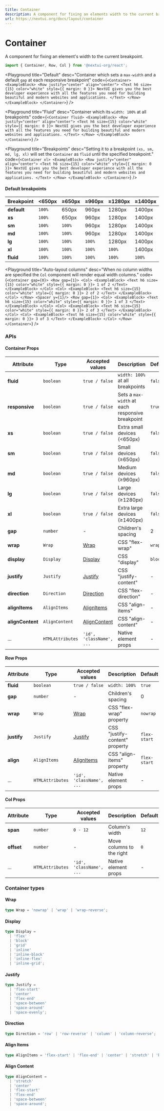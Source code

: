 ```yaml
---
title: Container
description: A component for fixing an elements width to the current breakpoint.
url: https://nextui.org/docs/layout/container
---
```


# Container

A component for fixing an element's width to the current breakpoint.

```jsx
import { Container, Row, Col } from '@nextui-org/react';
```

<CarbonAd />

<Playground
  title="Default"
  desc="Container which sets a `max-width` and a default `gap` at each responsive breakpoint"
  code={`
<Container>
<ExampleBlock>
  <Row justify="center" align="center">
    <Text h6 size={15} color="white" style={{ margin: 0 }}>
      NextUI gives you the best developer experience with all the features you need for building beautiful and modern websites and applications.
    </Text>
  </Row>
</ExampleBlock>
</Container>
`}
/>

<Playground
  title="Fluid"
  desc="Container which its `width: 100%` at all breakpoints"
  code={`
<Container fluid>
<ExampleBlock>
  <Row justify="center" align="center">
    <Text h6 size={15} color="white" style={{ margin: 0 }}>
      NextUI gives you the best developer experience with all the features you need for building beautiful and modern websites and applications.
    </Text>
  </Row>
</ExampleBlock>
</Container>
`}
/>

<Playground
  title="Breakpoints"
  desc="Setting it to a breakpoint `(xs, sm, md, lg, xl)` will set the `Container` as `fluid` until the specified breakpoint."
  code={`
<Container xl>
  <ExampleBlock>
    <Row justify="center" align="center">
        <Text h6 size={15} color="white" style={{ margin: 0 }}>
        NextUI gives you the best developer experience with all the features you
        need for building beautiful and modern websites and applications.
        </Text>
    </Row>
  </ExampleBlock>
</Container>
`}
/>

<Spacer y={2} />

#### Default breakpoints

| Breakpoint  | <650px | ≥650px | ≥960px | ≥1280px | ≥1400px |
| ----------- | ------ | ------ | ------ | ------- | ------- |
| **default** | `100%` | 650px  | 960px  | 1280px  | 1400px  |
| **xs**      | `100%` | 650px  | 960px  | 1280px  | 1400px  |
| **sm**      | `100%` | `100%` | 960px  | 1280px  | 1400px  |
| **md**      | `100%` | `100%` | 960px  | 1280px  | 1400px  |
| **lg**      | `100%` | `100%` | `100%` | 1280px  | 1400px  |
| **xl**      | `100%` | `100%` | `100%` | `100%`  | 1400px  |
| **fluid**   | `100%` | `100%` | `100%` | `100%`  | `100%`  |

<Playground
  title="Auto-layout columns"
  desc="When no column widths are specified the `Col` component will render equal width columns."
  code={`
<Container gap={0}>
    <Row gap={1}>
        <Col>
            <ExampleBlock>
                <Text h6 size={15} color="white" style={{ margin: 0 }}>
                    1 of 2
                </Text>
            </ExampleBlock>
        </Col>
        <Col>
            <ExampleBlock>
                <Text h6 size={15} color="white" style={{ margin: 0 }}>
                    2 of 2
                </Text>
            </ExampleBlock>
        </Col>
    </Row>
    <Spacer y={1}/>
    <Row gap={1}>
        <Col>
            <ExampleBlock>
                <Text h6 size={15} color="white" style={{ margin: 0 }}>
                    1 of 3
                </Text>
            </ExampleBlock>
        </Col>
        <Col>
            <ExampleBlock>
                <Text h6 size={15} color="white" style={{ margin: 0 }}>
                    2 of 3
                </Text>
            </ExampleBlock>
        </Col>
        <Col>
            <ExampleBlock>
                <Text h6 size={15} color="white" style={{ margin: 0 }}>
                    3 of 3
                </Text>
            </ExampleBlock>
        </Col>
    </Row>
</Container>
  `}
/>

<Spacer y={3} />

### APIs

<Spacer y={2} />

#### Container Props

| Attribute        | Type             | Accepted values                | Description                                      | Default |
| ---------------- | ---------------- | ------------------------------ | ------------------------------------------------ | ------- |
| **fluid**        | `boolean`        | `true / false`                 | `width: 100%` at all breakpoints                 | `false` |
| **responsive**   | `boolean`        | `true / false`                 | Sets a `max-width` at each responsive breakpoint | `true`  |
| **xs**           | `boolean`        | `true / false`                 | Extra small devices (<650px)                     | `false` |
| **sm**           | `boolean`        | `true / false`                 | Small devices (≥650px)                           | `false` |
| **md**           | `boolean`        | `true / false`                 | Medium devices (≥960px)                          | `false` |
| **lg**           | `boolean`        | `true / false`                 | Large devices (≥1280px)                          | `false` |
| **xl**           | `boolean`        | `true / false`                 | Extra large devices (≥1400px)                    | `false` |
| **gap**          | `number`         | -                              | Children's spacing                               | 2       |
| **wrap**         | `Wrap`           | [Wrap](#wrap)                  | CSS "flex-wrap"                                  | `wrap`  |
| **display**      | `Display`        | [Display](#display)            | CSS "display"                                    | `block` |
| **justify**      | `Justify`        | [Justify](#justify)            | CSS "justify-content"                            | -       |
| **direction**    | `Direction`      | [Direction](#direction)        | CSS "flex-direction"                             | -       |
| **alignItems**   | `AlignItems`     | [AlignItems](#align-items)     | CSS "align-items"                                | -       |
| **alignContent** | `AlignContent`   | [AlignContent](#align-content) | CSS "align-content"                              | -       |
| ...              | `HTMLAttributes` | `'id', 'className', ...`       | Native element props                             | -       |

<Spacer y={1} />

#### Row Props

| Attribute   | Type             | Accepted values            | Description                    | Default      |
| ----------- | ---------------- | -------------------------- | ------------------------------ | ------------ |
| **fluid**   | `boolean`        | `true / false`             | `width: 100%`                  | `true`       |
| **gap**     | `number`         | -                          | Children's spacing             | 0            |
| **wrap**    | `Wrap`           | [Wrap](#wrap)              | CSS "flex-wrap" property       | `nowrap`     |
| **justify** | `Justify`        | [Justify](#justify)        | CSS "justify-content" property | `flex-start` |
| **align**   | `AlignItems`     | [AlignItems](#align-items) | CSS "align-items" property     | `flex-start` |
| ...         | `HTMLAttributes` | `'id', 'className', ...`   | Native element props           | -            |

<Spacer y={1} />

#### Col Props

| Attribute  | Type             | Accepted values          | Description               | Default |
| ---------- | ---------------- | ------------------------ | ------------------------- | ------- |
| **span**   | `number`         | `0 - 12`                 | Column's width            | `12`    |
| **offset** | `number`         | -                        | Move columns to the right | `0`     |
| ...        | `HTMLAttributes` | `'id', 'className', ...` | Native element props      | -       |

<Spacer y={2} />

### Container types

<Spacer y={1} />

#### Wrap

```ts
type Wrap = 'nowrap' | 'wrap' | 'wrap-reverse';
```

#### Display

```ts
type Display =
  | 'flex'
  | 'block'
  | 'grid'
  | 'inline'
  | 'inline-block'
  | 'inline-flex'
  | 'inline-grid';
```

#### Justify

```ts
type Justify =
  | 'flex-start'
  | 'center'
  | 'flex-end'
  | 'space-between'
  | 'space-around'
  | 'space-evenly';
```

#### Direction

```ts
type Direction = 'row' | 'row-reverse' | 'column' | 'column-reverse';
```

#### Align Items

```ts
type AlignItems = 'flex-start' | 'flex-end' | 'center' | 'stretch' | 'baseline';
```

#### Align Content

```ts
type AlignContent =
  | 'stretch'
  | 'center'
  | 'flex-start'
  | 'flex-end'
  | 'space-between'
  | 'space-around';
```
